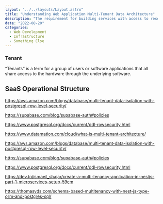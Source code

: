 ```yaml
---
layout: "../../layouts/Layout.astro"
title: "Understanding Web Application Multi-Tenant Data Architecture"
description: "The requirement for building services with access to resources isolated by customer requires careful consideration."
date: "2022-08-20"
categories:
  - Web Development
  - Infrastructure
  - Something Else
---
```


### Tenant

“Tenants” is a term for a group of users or software applications that all share access to the hardware through the underlying software. <Ref id="2" />

## SaaS Operational Structure

https://aws.amazon.com/blogs/database/multi-tenant-data-isolation-with-postgresql-row-level-security/

https://supabase.com/blog/supabase-auth#policies

https://www.postgresql.org/docs/current/ddl-rowsecurity.html

https://www.datamation.com/cloud/what-is-multi-tenant-architecture/

https://aws.amazon.com/blogs/database/multi-tenant-data-isolation-with-postgresql-row-level-security/

https://supabase.com/blog/supabase-auth#policies

https://www.postgresql.org/docs/current/ddl-rowsecurity.html

https://dev.to/ismaeil_shajar/create-a-multi-tenancy-application-in-nestjs-part-1-microservices-setup-59cm

https://thomasvds.com/schema-based-multitenancy-with-nest-js-type-orm-and-postgres-sql/

<BlogReferences>
  <BlogReference
    id="2"
    title="What is Multi-Tenant Architecture?"
    author="Andy Patrizio"
    year="2021"
    month="February"
    publication="Datamation"
    url="https://www.datamation.com/cloud/what-is-multi-tenant-architecture/"
  />
</BlogReferences>
